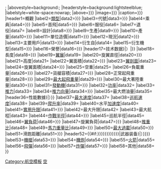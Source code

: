 {{Infobox
|bodystyle=width:{{#if:{{{box_width|}}}|{{{box_width}}}|20em}};
|abovestyle=background:{{{name_bgcolor|#e2e4ff}}};
|headerstyle=background:lightsteelblue;
|labelstyle=white-space:nowrap;
|above={{{名稱|{{{名称|}}}}}}
|image={{{圖片|{{{图片|}}}}}}
|caption={{{照片說明|{{{图片说明|}}}}}}
|header1=概觀
|label2=[[軍用航空飛行器|類型]]|data2={{{類型|{{{类型|}}}}}}
|label3=代號|data3={{{代號|{{{代号|}}}}}}
|label4=乘員|data4={{{乘員|{{{乘员|}}}}}}
|label5=首飛|data5={{{首飛|{{{首飞|}}}}}}
|label6=服役|data6={{{服役|}}}
|label7=退役|data7={{{退役|}}}
|label8=設計|data8={{{設計|{{{设计|}}}}}}
|label9=生產|data9={{{生產|{{{生产|}}}}}}
|label10=產量|data10={{{產量|{{{产量|}}}}}}
|label11=單位造價|data11={{{造價|{{{造价|}}}}}}
|label12=現況|data12={{{狀態|{{{状态|}}}}}}
|label13=主要用戶|data13={{{用戶|{{{用户|}}}}}}
|label14=衍生自|data14={{{衍生自|}}}
|label15=衍生機型|data15={{{衍生|{{{衍生型号|}}}}}}
|label16=榮譽|data16={{{榮譽|{{{荣誉|}}}}}}
|header17=技术数据{{wraptext|（|{{{數據|{{{数据|}}}}}}|）|}}
|label18=長度|data18={{{長度|{{{长度|}}}}}}
|label19=[[翼展]]|data19={{{翼展|}}}
|label20=旋翼直徑|data20={{{旋翼直徑|{{{悬疑志静|}}}}}}
|label21=高度|data21={{{高度|}}}
|label22=翼面積|data22={{{翼面積|{{{翼面积|}}}}}}
|label23=[[翼剖面]]|data23={{{翼剖面|}}}
|label24=旋翼面積|data24={{{旋翼面積|{{{旋翼面积|}}}}}}
|label25=空重|data25={{{空重|}}}
|label26=負載重量|data26={{{載重|{{{载重|}}}}}}
|label27=貨艙容積|data27={{{貨艙容積|{{{货仓容积|}}}}}}
|label28=正常起飛重量|data28={{{正常起飛重量|{{{正常起飞重量|}}}}}}
|label29=[[最大起飛重量]]|data29={{{最大起飛重量|{{{最大起飞重量|}}}}}}
|label30=最大著陸重量|data30={{{最大著陸重量|{{{最大着陆重量|}}}}}}
|label31=[[航空發動機|發動機]]|data31={{{發動機|{{{发动机|}}}}}}
|label32=[[功率]]|data32={{{功率|}}}
|label33=[[推力]]|data33={{{推力|}}}
|label34=[[推力向量]]|data34={{{推力向量|{{{推力矢量|}}}}}}
|label35=最大燃油量|data35={{{燃油量|}}}
|header36=性能數據{{wraptext|（|{{{數據|{{{数据|}}}}}}|）}}
|label37=[[V速率|最大速度]]|data37={{{最大速度|}}}
|label38=[[巡航速度]]|data38={{{巡航速度|}}}
|label39=[[爬升率]]|data39={{{爬升率|}}}
|label40=水平[[加速度]]|data40={{{加速度|}}}
|label41=[[實用升限]]|data41={{{實用升限|{{{实用升限|}}}}}}
|label42=最大升限|data42={{{最大升限|}}}
|label43=最大航程|data43={{{最大航程|}}}
|label44=[[作戰半徑]]|data44={{{作戰半徑|{{{作战半径|}}}}}}
|label45=巡航半徑|data45={{{巡航半徑|}}}
|label46=[[翼負荷]]|data46={{{翼負荷|{{{翼负荷|}}}}}}
|label47=旋翼負荷|data47={{{旋翼負荷|{{{旋翼负荷|}}}}}}
|label48=[[推重比]]|data48={{{推重比|}}}
|label49=[[馬力重量比]]|data49={{{馬力重量比|{{{马力推重比|}}}}}}
|label50=[[G力|最大過載]]|data50={{{最大過載|{{{最大过载|}}}}}}
|label51=滑跑距離|data51={{{滑跑距離|{{{滑跑距离|}}}}}}
|header52={{#if:{{{機槍|{{{机枪|}}}}}}{{{機炮|{{{机炮|}}}}}}{{{火箭|}}}{{{飛彈|{{{导弹|}}}}}}{{{炸彈|{{{炸弹|}}}}}}{{{其他|}}}|武器装备{{wraptext|（|{{{數據|{{{数据|}}}}}}|）}}}}
|label53=[[航空機關槍|機槍]]|data53={{{機槍|{{{机枪|}}}}}}
|label54=[[航空機關槍|機炮]]|data54={{{機炮|{{{机炮|}}}}}}
|label55=[[火箭炮|火箭]]|data55={{{火箭|}}}
|label56=[[飛彈]]|data56={{{飛彈|{{{导弹|}}}}}}
|label57=[[航空炸彈|炸彈]]|data57={{{炸彈|{{{炸弹|}}}}}}
|label58=其他|data58={{{其他|}}}
}}<noinclude>
{{Documentation}}
[[Category:航空模板]]
[[Category:軍事信息框模板|空]]
</noinclude>
